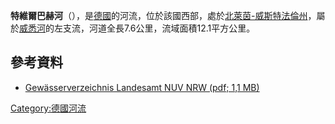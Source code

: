 {{Onesource|time=2020-08-14T04:35:59+00:00}}
{{Coord|51|50|18|N|9|25|59|E|display=title}}

'''特維爾巴赫河'''（{{lang-de|Twierbach}}），是[[德國|德國]]的河流，位於該國西部，處於[[北萊茵-威斯特法倫州|北萊茵-威斯特法倫州]]，屬於[[威悉河|威悉河]]的左支流，河道全長7.6公里，流域面積12.1平方公里。

==參考資料==
* [http://www.lanuv.nrw.de/fileadmin/lanuv/wasser/pdf/Gewaesserverzeichnis%20GSK3C.xls  Gewässerverzeichnis Landesamt NUV NRW (pdf; 1,1 MB)] {{Wayback|url=http://www.lanuv.nrw.de/fileadmin/lanuv/wasser/pdf/Gewaesserverzeichnis%20GSK3C.xls |date=20190808033656 }}

{{Germany-geo-stub}}
[[Category:德國河流|Category:德國河流]]